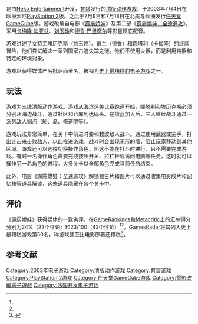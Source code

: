 {{NoteTA
| G1=Movie
| G2=Games
}}

{{Infobox VG
| title = 霹雳娇娃
| english = Charlie's Angels
| image =
| developer = [[Neko_Entertainment|Neko Entertainment]]
| publisher = {{vgrelease|WW|[[育碧|育碧]]}}
| platforms = [[PlayStation_2|PlayStation 2]]、[[任天堂GameCube|任天堂GameCube]]
| released = '''PlayStation 2'''{{Vgrelease|EU|2003年7月4日}}'''任天堂GameCube'''{{Vgrelease|NA|2003年7月9日|EU|2003年7月18日}}
| genre = [[清版动作游戏|清版动作]]
| modes = [[单人电子游戏|单人]]
}}

{{vgname|霹雳娇娃|en=Charlie's Angels}}是由[[Neko_Entertainment|Neko Entertainment]]开发，[[育碧|育碧]]发行的[[清版动作游戏|清版动作游戏]]，于2003年7月4日在欧洲索尼[[PlayStation_2|PlayStation 2]]版。之后于7月9日和7月18日在北美与欧洲发行[[任天堂GameCube|任天堂GameCube]]版。游戏改编自电影《[[霹雳娇娃_(电影)|霹雳娇娃]]》及第二部《[[霹靂嬌娃：全速進攻|霹靂嬌娃：全速進攻]]》，采用[[卡梅隆·迪亚兹|卡梅隆·迪亚兹]]、[[刘玉玲|刘玉玲]]和[[德鲁·巴里摩尔|德鲁·巴里摩尔]]等影星班底配音。

游戏讲述了女特工埃历克斯（刘玉玲）、戴兰（德鲁）和娜塔利（卡梅隆）的继续冒险，他们尝试解决一系列国家古迹失踪之谜。他们不使用火器，而是利用钝器和特定的环境对象。

游戏以获得媒体严厉批评而著名，被视为[[劣質遊戲|史上最糟糕的电子游戏]]之一。

== 玩法 ==

游戏为[[三维计算机图形|三维]]清版动作游戏。游戏从海滨选美比赛跑道开始，娜塔利和埃历克斯必须分别从海边战斗，通过社区和仓库到达码头。在黛蓝加入后，三人继续战斗通过一系列敌人据点（船、岛、修道院等）。

游戏玩法非常简单，在关卡中前进时要和数波敌人战斗。通过使用武器或空手，打出连击来击败敌人，以此推进游戏。战斗时会出现无形的墙，阻止玩家移动到其他区域。游戏还可以选择切换操作角色，但这不能在打斗时进行，且不需要完成游戏。有时一名操作角色需要完成按压开关、拉杠杆或访问电脑等任务，这时就可以操作另一名角色的进程。大多关卡以全部角色完成当前任务结束。

此外，电影《霹靂嬌娃：全速進攻》解锁预告片和图片可以通过收集电影胶片和记忆棒等道具解锁，这些道具隐藏在各个关卡中。

== 评价 ==

{{VG Reviews
| GR = 24%<ref name="GR">{{cite web |url=http://www.gamerankings.com/gamecube/542019-charlies-angels/index.html |title=Charlie's Angels |publisher=[[GameRankings|GameRankings]] |accessdate=June 17, 2013 |archive-date=2019-12-09 |archive-url=https://web.archive.org/web/20191209015754/https://www.gamerankings.com/gamecube/542019-charlies-angels/index.html |dead-url=no }}</ref>
| MC = 23/100<ref name="MC">{{cite web |url=http://www.metacritic.com/game/gamecube/charlies-angels |title=Charlie's Angels |publisher=[[Metacritic|Metacritic]] |accessdate=June 17, 2013 |archive-date=2021-03-29 |archive-url=https://web.archive.org/web/20210329054222/https://www.metacritic.com/game/gamecube/charlies-angels |dead-url=no }}</ref>
}}

《霹雳娇娃》获得媒体的一致劣评，在[[GameRankings|GameRankings]]和[[Metacritic|Metacritic]]上的汇总得分分别为24%（23个评论）和23/100（42个评论）<ref name="GR" /><ref name="MC" />。[[GamesRadar|GamesRadar]]将其列入史上最糟糕游戏第50名，称游戏甚至比电影原著还糟糕<ref>{{cite web |title=The 50 worst games of all time |url=http://www.gamesradar.com/worst-games-all-time/ |work=[[GamesRadar|GamesRadar]] |date=2013-04-15 |accessdate=2013-12-05 |archive-date=2018-06-12 |archive-url=https://web.archive.org/web/20180612141829/https://www.gamesradar.com/worst-games-all-time/ |dead-url=no }}</ref>。

== 参考文献 ==
{{reflist}}

{{霹靂嬌娃}}
{{DEFAULTSORT:Charlie's Angels}}
[[Category:2003年电子游戏|Category:2003年电子游戏]]
[[Category:清版动作游戏|Category:清版动作游戏]]
[[Category:育碧游戏|Category:育碧游戏]]
[[Category:PlayStation_2游戏|Category:PlayStation 2游戏]]
[[Category:任天堂GameCube游戏|Category:任天堂GameCube游戏]]
[[Category:電影改編電子遊戲|Category:電影改編電子遊戲]]
[[Category:法国开发电子游戏|Category:法国开发电子游戏]]